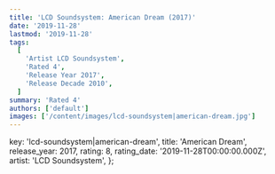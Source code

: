 ```yaml
---
title: 'LCD Soundsystem: American Dream (2017)'
date: '2019-11-28'
lastmod: '2019-11-28'
tags:
  [
    'Artist LCD Soundsystem',
    'Rated 4',
    'Release Year 2017',
    'Release Decade 2010',
  ]
summary: 'Rated 4'
authors: ['default']
images: ['/content/images/lcd-soundsystem|american-dream.jpg']
---
```


  key: 'lcd-soundsystem|american-dream',
  title: 'American Dream',
  release_year: 2017,
  rating: 8,
  rating_date: '2019-11-28T00:00:00.000Z',
  artist: 'LCD Soundsystem',
};

<MusicRating data={data} />
